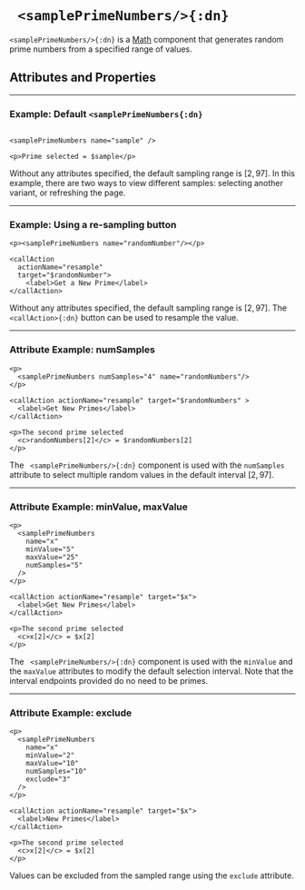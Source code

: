


# ` <samplePrimeNumbers/>{:dn}`

`<samplePrimeNumbers/>{:dn}` is a [Math](../document_structure/essentialConcepts#component-types)
component that generates random prime numbers from a specified range of values.

## Attributes and Properties 
 <AttrDisplay name='samplePrimeNumbers'/> 
 <PropDisplay name='samplePrimeNumbers'/>

---

### Example: Default `<samplePrimeNumbers{:dn}`


```doenet-editor-horiz

<samplePrimeNumbers name="sample" />

<p>Prime selected = $sample</p>
```



Without any attributes specified, the default sampling range is $[2, 97]$. In this example, there are two ways to view different samples: selecting another variant, or refreshing the page.



---

### Example: Using a re-sampling button


```doenet-editor-horiz
<p><samplePrimeNumbers name="randomNumber"/></p>

<callAction 
  actionName="resample" 
  target="$randomNumber">
    <label>Get a New Prime</label>
</callAction>
```



Without any attributes specified, the default sampling range is $[2, 97]$. The ` <callAction>{:dn}` 
button can be used to resample the value.



---

### Attribute Example: numSamples


```doenet-example
<p>
  <samplePrimeNumbers numSamples="4" name="randomNumbers"/>
</p>

<callAction actionName="resample" target="$randomNumbers" >
  <label>Get New Primes</label>
</callAction>

<p>The second prime selected 
  <c>randomNumbers[2]</c> = $randomNumbers[2]
</p>
```



The ` <samplePrimeNumbers/>{:dn}` component is used with the `numSamples` attribute 
to select multiple random values in the default interval $[2,97]$.


---

### Attribute Example: minValue, maxValue


```doenet-example
<p>
  <samplePrimeNumbers 
    name="x" 
    minValue="5" 
    maxValue="25" 
    numSamples="5" 
  />
</p>

<callAction actionName="resample" target="$x">
  <label>Get New Primes</label>
</callAction>

<p>The second prime selected 
  <c>x[2]</c> = $x[2]
</p>
```



The ` <samplePrimeNumbers/>{:dn}` component is used with the `minValue` and the `maxValue` attributes 
to modify the default selection interval. Note that the interval endpoints provided do no need to 
be primes.



---

### Attribute Example: exclude


```doenet-example
<p>
  <samplePrimeNumbers 
    name="x" 
    minValue="2" 
    maxValue="10" 
    numSamples="10" 
    exclude="3"
  />
</p>

<callAction actionName="resample" target="$x">
  <label>New Primes</label>
</callAction>

<p>The second prime selected 
  <c>x[2]</c> = $x[2]
</p>
```



Values can be excluded from the sampled range using the `exclude` attribute.




